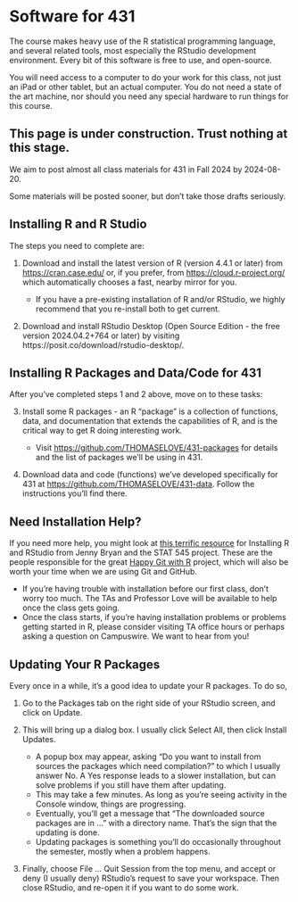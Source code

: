 # Software for 431

The course makes heavy use of the R statistical programming language, and several related tools, most especially the RStudio development environment. Every bit of this software is free to use, and open-source.

You will need access to a computer to do your work for this class, not just an iPad or other tablet, but an actual computer. You do not need a state of the art machine, nor should you need any special hardware to run things for this course.

::: {.callout-important}

## This page is under construction. Trust nothing at this stage.

We aim to post almost all class materials for 431 in Fall 2024 by 2024-08-20.

Some materials will be posted sooner, but don't take those drafts seriously.

:::

## Installing R and R Studio

The steps you need to complete are:

1. Download and install the latest version of R (version 4.4.1 or later) from <https://cran.case.edu/> or, if you prefer, from <https://cloud.r-project.org/> which automatically chooses a fast, nearby mirror for you.

    - If you have a pre-existing installation of R and/or RStudio, we highly recommend that you re-install both to get current.

2. Download and install RStudio Desktop (Open Source Edition - the free version 2024.04.2+764 or later) by visiting https://posit.co/download/rstudio-desktop/.

## Installing R Packages and Data/Code for 431

After you’ve completed steps 1 and 2 above, move on to these tasks:

3. Install some R packages - an R “package” is a collection of functions, data, and documentation that extends the capabilities of R, and is the critical way to get R doing interesting work.

    - Visit <https://github.com/THOMASELOVE/431-packages> for details and the list of packages we’ll be using in 431.

4. Download data and code (functions) we’ve developed specifically for 431 at <https://github.com/THOMASELOVE/431-data>. Follow the instructions you’ll find there.

## Need Installation Help?

If you need more help, you might look at [this terrific resource](https://stat545.com/install.html) for Installing R and RStudio from Jenny Bryan and the STAT 545 project. These are the people responsible for the great [Happy Git with R](https://happygitwithr.com/) project, which will also be worth your time when we are using Git and GitHub.

- If you’re having trouble with installation before our first class, don’t worry too much. The TAs and Professor Love will be available to help once the class gets going.
- Once the class starts, if you’re having installation problems or problems getting started in R, please consider visiting TA office hours or perhaps asking a question on Campuswire. We want to hear from you!

## Updating Your R Packages

Every once in a while, it’s a good idea to update your R packages. To do so,

1. Go to the Packages tab on the right side of your RStudio screen, and click on Update.

2. This will bring up a dialog box. I usually click Select All, then click Install Updates.

    - A popup box may appear, asking "Do you want to install from sources the packages which need compilation?" to which I usually answer No. A Yes response leads to a slower installation, but can solve problems if you still have them after updating.
    - This may take a few minutes. As long as you’re seeing activity in the Console window, things are progressing.
    - Eventually, you’ll get a message that "The downloaded source packages are in ..." with a directory name. That’s the sign that the updating is done.
    - Updating packages is something you’ll do occasionally throughout the semester, mostly when a problem happens.

3. Finally, choose File ... Quit Session from the top menu, and accept or deny (I usually deny) RStudio’s request to save your workspace. Then close RStudio, and re-open it if you want to do some work.

